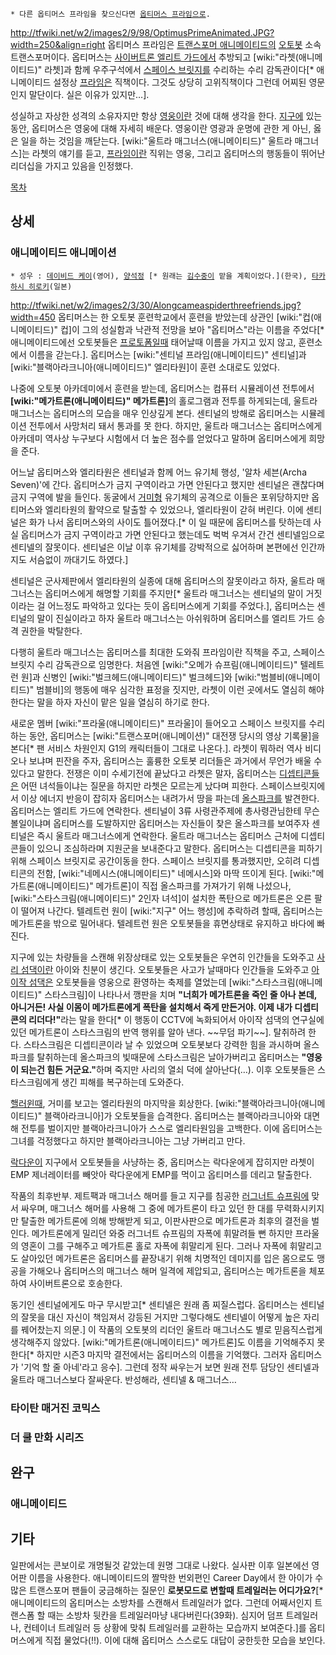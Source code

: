  * 다른 옵티머스 프라임을 찾으신다면 [[옵티머스 프라임]]으로.

http://tfwiki.net/w2/images2/9/98/OptimusPrimeAnimated.JPG?width=250&align=right
옵티머스 프라임은 [[트랜스포머 애니메이티드]]의 [[오토봇]] 소속 트랜스포머이다. 옵티머스는 [[사이버트론 엘리트 가드]]에서 추방되고 [wiki:"라쳇(애니메이티드)" 라쳇]과 함께 우주구석에서 [[스페이스 브릿지]]를 수리하는 수리 감독관이다[* 애니메이티드 설정상 [[프라임]]은 직책이다. 그것도 상당히 고위직책이다 그런데 어찌된 영문인지 말단이다. 실은 이유가 있지만…].

성실하고 자상한 성격의 소유자지만 항상 [[영웅]]이란 것에 대해 생각을 한다. [[지구]]에 있는 동안, 옵티머스은 영웅에 대해 자세히 배운다. 영웅이란 영광과 운명에 관한 게 아닌, 옳은 일을 하는 것임을 깨닫는다. [wiki:"울트라 매그너스(애니메이티드)" 울트라 매그너스]는 라쳇의 얘기를 듣고, [[프라임]]이란 직위는 영웅, 그리고 옵티머스의 행동들이 뛰어난 리더십을 가지고 있음을 인정했다.

[[목차]]

== 상세 ==
=== 애니메이티드 애니메이션 ===
 * 성우 : [[데이비드 케이]](영어), [[양석정]] [* 원래는 [[김수중]]이 맡을 계획이었다.](한국), [[타카하시 히로키]](일본)

http://tfwiki.net/w2/images2/3/30/Alongcameaspiderthreefriends.jpg?width=450
옵티머스는 한 오토봇 훈련학교에서 훈련을 받았는데 상관인 [wiki:"컵(애니메이티드)" 컵]이 그의 성실함과 낙관적 전망을 보아 "옵티머스"라는 이름을 주었다[* 애니메이티드에선 오토봇들은 [[프로토폼]]일때 태어날때 이름을 가지고 있지 않고, 훈련소에서 이름을 갇는다.]. 옵티머스는 [wiki:"센티널 프라임(애니메이티드)" 센티널]과 [wiki:"블랙아라크니아(애니메이티드)" 엘리타원]이 훈련 소대로도 있었다.

나중에 오토봇 아카데미에서 훈련을 받는데, 옵티머스는 컴퓨터 시뮬레이션 전투에서 '''[wiki:"메가트론(애니메이티드)" 메가트론]'''의 홀로그램과 전투를 하게되는데, 울트라 매그너스는 옵티머스의 모습을 매우 인상깊게 본다. 센티널의 방해로 옵티머스는 시뮬레이션 전투에서 사망처리 돼서 통과를 못 한다. 하지만, 울트라 매그너스는 옵티머스에게 아카데미 역사상 누구보다 시험에서 더 높은 점수를 얻었다고 말하며 옵티머스에게 희망을 준다.

어느날 옵티머스와 엘리타원은 센티널과 함께 어느 유기체 행성, '알차 세븐(Archa Seven)'에 간다. 옵티머스가 금지 구역이라고 가면 안된다고 했지만 센티널은 괜찮다며 금지 구역에 발을 들인다. 동굴에서 [[거미]]형 유기체의 공격으로 이들은 포위당하지만 옵티머스와 엘리타원의 활약으로 탈출할 수 있었으나, 엘리타원이 갇혀 버린다. 이에 센티널은 화가 나서 옵티머스와의 사이도 틀어졌다.[* 이 일 때문에 옵티머스를 탓하는데 사실 옵티머스가 금지 구역이라고 가면 안된다고 했는데도 벅벅 우겨서 간건 센티넬임으로 센티넬의 잘못이다. 센티널은 이날 이후 유기체를 강박적으로 싫어하며 본편에선 인간까지도 서슴없이 까대기도 하였다.]

센티널은 군사제판에서 엘리타원의 실종에 대해 옵티머스의 잘못이라고 하자, 울트라 매그너스는 옵티머스에게 해명할 기회를 주지만[* 울트라 매그너스는 센티널의 말이 거짓이라는 걸 어느정도 파악하고 있다는 듯이 옵티머스에게 기회를 주었다.], 옵티머스는 센티널의 말이 진실이라고 하자 울트라 매그너스는 아쉬워하며 옵티머스를 엘리트 가드 승격 권한을 박탈한다.

다행히 울트라 매그너스는 옵티머스를 최대한 도와줘 프라임이란 직책을 주고, 스페이스 브릿지 수리 감독관으로 임명한다. 처음엔 [wiki:"오메가 슈프림(애니메이티드)" 텔레트런 원]과 신병인 [wiki:"벌크헤드(애니메이티드)" 벌크헤드]와 [wiki:"범블비(애니메이티드)" 범블비]의 행동에 매우 심각한 표정을 짓지만, 라쳇이 이런 곳에서도 열심히 해야한다는 말을 하자 자신이 맡은 일을 열심히 하기로 한다.

새로운 멤버 [wiki:"프라울(애니메이티드)" 프라울]이 들어오고 스페이스 브릿지를 수리하는 동안, 옵티머스는 [wiki:"트랜스포머(애니메이션)" 대전쟁 당시의 영상 기록물]을 본다[* 팬 서비스 차원인지 G1의 캐릭터들이 그대로 나온다.]. 라쳇이 뭐하러 역사 비디오나 보냐며 핀잔을 주자, 옵티머스는 훌륭한 오토봇 리더들은 과거에서 무언가 배울 수 있다고 말한다. 전쟁은 이미 수세기전에 끝났다고 라쳇은 말자, 옵티머스는 [[디셉티콘]]들은 어떤 녀석들이냐는 질문을 하지만 라쳇은 모르는게 났다며 피한다. 스페이스브릿지에서 이상 에너지 반응이 잡히자 옵티머스는 내려가서 땅을 파는데 [[올스파크]]를 발견한다. 옵티머스는 엘리트 가드에 연락한다. 센티널이 3류 사령관주제에 총사령관님한테 무슨 볼일이냐며 옵티머스를 도발하지만 옵티머스는 자신들이 찾은 올스파크를 보여주자 센티널은 즉시 울트라 매그너스에게 연락한다. 울트라 매그너스는 옵티머스 근처에 디셉티콘들이 있으니 조심하라며 지원군을 보내준다고 말한다. 옵티머스는 디셉티콘을 피하기위해 스페이스 브릿지로 공간이동을 한다. 스페이스 브릿지를 통과했지만, 오히려 디셉티콘의 전함, [wiki:"네메시스(애니메이티드)" 네메시스]와 마딱 뜨이게 된다. [wiki:"메가트론(애니메이티드)" 메가트론]이 직접 올스파크를 가져가기 위해 나섰으나, [wiki:"스타스크림(애니메이티드)" 2인자 녀석]이 설치한 폭탄으로 메가트론은 오른 팔이 떨어져 나간다. 텔레트런 원이 [wiki:"지구" 어느 행성]에 추락하려 할때, 옵티머스는 메가트론을 밖으로 밀어내다. 텔레트런 원은 오토봇들을 휴면상태로 유지하고 바다에 빠진다.

지구에 있는 차량들을 스캔해 위장상태로 있는 오토봇들은 우연히 인간들을 도와주고 [[사리 섬댁]]이란 아이와 친분이 생긴다. 오토봇들은 사고가 날때마다 인간들을 도와주고 [[아이작 섬댁]]은 오토봇들을 영웅으로 환영하는 축제를 열었는데 [wiki:"스타스크림(애니메이티드)" 스타스크림]이 나타나서 깽판을 치며 '''"너희가 메가트론을 죽인 줄 아나 본데, 아니거든! 사실 이몸이 메가트론에게 폭탄을 설치해서 죽게 만든거야. 이제 내가 디셉티콘의 리더다!"'''라는 말을 한다[* 이 행동이 CCTV에 녹화되어서 아이작 섬댁의 연구실에 있던 메가트론이 스타스크림의 반역 행위를 알아 낸다. ~~무덤 파기~~]. 탈취하려 한다. 스타스크림은 디셉티콘이라 날 수 있었으며 오토봇보다 강력한 힘을 과시하며 올스파크를 탈취하는데 올스파크의 빛때문에 스타스크림은 날아가버리고 옵티머스는 '''"영웅이 되는건 힘든 거군요."'''하며 죽지만 사리의 열쇠 덕에 살아난다(…). 이후 오토봇들은 스타스크림에게 생긴 피해를 복구하는데 도와준다.

[[핼러윈]]때, 거미를 보고는 엘리타원의 마지막을 회상한다. [wiki:"블랙아라크니아(애니메이티드)" 블랙아라크니아]가 오토봇들을 습격한다. 옵티머스는 블랙아라크니아와 대면해 전투를 벌이지만 블랙아라크니아가 스스로 엘리타원임을 고백한다. 이에 옵티머스는 그녀를 걱정했다고 하지만 블랙아라크니아는 그냥 가버리고 만다.

[[락다운]]이 지구에서 오토봇들을 사냥하는 중, 옵티머스는 락다운에게 잡히지만 라쳇이 EMP 제너레이터를 빼앗아 락다운에게 EMP를 먹이고 옵티머스를 데리고 탈출한다.

작품의 최후반부. 제트팩과 매그너스 해머를 들고 지구를 침공한 [[러그너트 슈프림]]에 맞서 싸우며, 매그너스 해머를 사용해 그 중에 메가트론이 타고 있던 한 대를 무력화시키지만 탈출한 메가트론에 의해 방해받게 되고, 이판사판으로 메가트론과 최후의 결전을 벌인다. 메가트론에게 밀리던 와중 러그너트 슈프림의 자폭에 휘말려들 뻔 하지만 프라울의 영혼이 그를 구해주고 메가트론 홀로 자폭에 휘말리게 된다. 그러나 자폭에 휘말리고도 살아있던 메가트론은 옵티머스를 끝장내기 위해 치명적인 데미지를 입은 몸으로도 맹공을 가해오나 옵티머스의 매그너스 해머 일격에 제압되고, 옵티머스는 메가트론을 체포하여 사이버트론으로 호송한다.

동기인 센티널에게도 마구 무시받고[* 센티넬은 원래 좀 찌질스럽다. 옵티머스는 센티널의 잘못을 대신 자신이 책임져서 강등된 거지만 그렇다해도 센티넬이 어떻게 높은 자리를 꿰어찼는지 의문.] 이 작품의 오토봇의 리더인 울트라 매그너스도 별로 믿음직스럽게 생각해주지 않았다. [wiki:"메가트론(애니메이티드)" 메가트론]도 이름을 기억해주지 못한다[* 하지만 시즌3 마지막 결전에서는 옵티머스의 이름을 기억했다. 그러자 옵티머스가 '기억 할 줄 아네'라고 응수]. 그런데 정작 싸우는거 보면 원래 전투 담당인 센티넬과 울트라 매그너스보다 잘싸운다. 반성해라, 센티넬 & 매그너스…

=== 타이탄 매거진 코믹스 ===

=== 더 쿨 만화 시리즈 ===

== 완구 ==
=== 애니메이티드 ===

== 기타 ==
일판에서는 콘보이로 개명될것 같았는데 원명 그대로 나왔다. 실사판 이후 일본에선 영어판 이름을 사용한다.
애니메이티드의 짤막한 번외편인 Career Day에서 한 아이가 수많은 트랜스포머 팬들이 궁금해하는 질문인 '''로봇모드로 변할때 트레일러는 어디가요?'''[* 애니메이티드의 옵티머스는 소방차를 스캔해서 트레일러가 없다. 그런데 어째서인지 트랜스폼 할 때는 소방차 뒷칸을 트레일러마냥 내다버린다(39화). 심지어 덤프 트레일러나, 컨테이너 트레일러 등 상황에 맞춰 트레일러를 교환하는 모습까지 보여준다.]를 옵티머스에게 직접 물었다(!!). 이에 대해 옵티머스 스스로도 대답이 궁한듯한 모습을 보인다.
